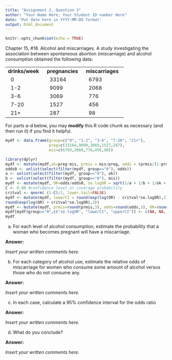 ```yaml
---
title: "Assignment 2, Question 3"
author: "Your Name Here; Your Student ID number Here"
date: 'Put date here in YYYY-MM-DD format'
output: html_document
---
```


```r
knitr::opts_chunk$set(echo = TRUE)
```

Chapter 15, #18. Alcohol and miscarriages. A study investigating the association between spontaneous abortion (miscarriage) and alcohol consumption obtained the following
data:

<table cellpadding="10">
<tr> 
 <td> <b>drinks/week</b> &nbsp; </td>
 <td> <b>pregnancies</b> &nbsp; </td>
 <td> <b>miscarriages</b> &nbsp; </td>
</tr>
<tr> 
 <td> &nbsp; 0 &nbsp; </td>
 <td> &nbsp; 33164 &nbsp; </td>
 <td> &nbsp; 6793 &nbsp; </td>
</tr>
<tr> 
 <td> &nbsp; 1-2 &nbsp; </td>
 <td> &nbsp; 9099 &nbsp; </td>
 <td> &nbsp; 2068 &nbsp; </td>
</tr>
<tr> 
 <td> &nbsp; 3-6 &nbsp; </td>
 <td> &nbsp; 3069 &nbsp; </td>
 <td>  &nbsp; 776 &nbsp; </td>
</tr>
<tr> 
 <td> &nbsp; 7-20 &nbsp; </td>
 <td> &nbsp; 1527 &nbsp; </td>
 <td>  &nbsp; 456 &nbsp; </td>
</tr>
<tr> 
 <td> &nbsp; 21+ &nbsp; </td>
 <td> &nbsp; 287 &nbsp; </td>
 <td> &nbsp; 98 &nbsp; </td>
</tr>
</table>
<p>

For parts a-d below, you may **modify** this R code chunk as necessary (and then run it) if you find it helpful.
```r
mydf <- data.frame(group=c("0", "1-2", "3-6", "7-20", "21+"),
                   preg=c(33164,9099,3069,1527,287),
                   mis=c(6793,2068,776,456,98))

library(dplyr)
mydf <- mutate(mydf,ok=preg-mis, prmis = mis/preg, odds = (prmis/(1-prmis)))
odds0 <- unlist(select(filter(mydf, group=="0"), odds))
a <- unlist(select(filter(mydf, group=="0"), ok))
b <- unlist(select(filter(mydf, group=="0"), mis))
mydf <- mutate(mydf, OR=odds/odds0, se.logOR = sqrt(1/a + 1/b + 1/ok + 1/mis))
C <- 0.80 #confidence level or coverage probability
critval <- qnorm( (1-C)/2, lower.tail=FALSE)
mydf <- mutate(mydf, lowerCI = round(exp(log(OR) - critval*se.logOR),3), upperCI =  
round(exp(log(OR) + critval*se.logOR),3))
mydf <- mutate(mydf, prmis=round(prmis,3), odds=round(odds,3), OR=round(OR,3), se.logOR=round(se.logOR,3))
mydf[mydf$group=="0",c("se.logOR", "lowerCI", "upperCI")] <- c(NA, NA, NA)
mydf
```

(a) For each level of alcohol consumption, estimate
the probability that a woman who becomes pregnant
will have a miscarriage.

**Answer:**

*Insert your written comments here.*

(b) For each category of alcohol use, estimate the
relative odds of miscarriage 
for women who consume some amount of alcohol versus
those who do not consume any.

**Answer:**

*Insert your written comments here.*

(c) In each case, calculate a 95\% confidence 
interval for the odds ratio

**Answer:**

*Insert your written comments here.*

(d) What do you conclude?

**Answer:**

*Insert your written comments here.*

